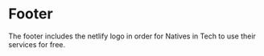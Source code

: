 
<Meta title="Design System/Components" component={Footer} />

# Footer

The footer includes the netlify logo in order for Natives in Tech to use their services for free.

<Preview>
  <Story name="Footer">
    <Footer />
  </Story>
</Preview>
